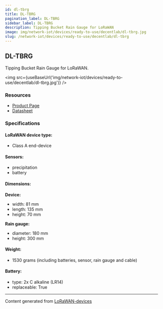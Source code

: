 ```yaml
---
id: dl-tbrg
title: DL-TBRG
pagination_label: DL-TBRG
sidebar_label: DL-TBRG
description: Tipping Bucket Rain Gauge for LoRaWAN
image: img/network-iot/devices/ready-to-use/decentlab/dl-tbrg.jpg
slug: /network-iot/devices/ready-to-use/decentlab/dl-tbrg
---
```



<LegacyContentBanner />

## DL-TBRG

Tipping Bucket Rain Gauge for LoRaWAN.

<img src={useBaseUrl('img/network-iot/devices/ready-to-use/decentlab/dl-tbrg.jpg')} />

### Resources

- [Product Page](https://www.decentlab.com/products/tipping-bucket-rain-gauge-for-lorawan)
- [Datasheet](https://cdn.decentlab.com/download/datasheets/Decentlab-DL-TBRG-datasheet.pdf)

### Specifications

#### LoRaWAN device type:

- Class A end-device

#### Sensors:

- precipitation
- battery

#### Dimensions:

**Device:**

- width: 81 mm
- length: 135 mm
- height: 70 mm

**Rain gauge:**

- diameter: 180 mm
- height: 300 mm

#### Weight:

- 1530 grams (including batteries, sensor, rain gauge and cable)

#### Battery:

- type: 2x C alkaline (LR14)
- replaceable: True

---

Content generated from [LoRaWAN-devices](https://github.com/TheThingsNetwork/lorawan-devices)
